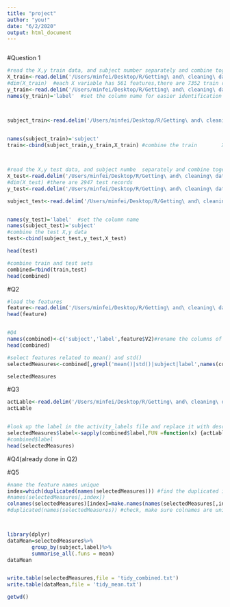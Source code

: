```yaml
---
title: "project"
author: "you!"
date: "6/2/2020"
output: html_document
---
```

```r

```


#Question 1

```r
#read the X,y train data, and subject number separately and combine together
X_train<-read.delim('/Users/minfei/Desktop/R/Getting\ and\ cleaning\ data/UCI\ HAR\ Dataset/train/X_train.txt',header = F,sep = '')
#dim(X_train)  #each X variable has 561 features,there are 7352 train records
y_train<-read.delim('/Users/minfei/Desktop/R/Getting\ and\ cleaning\ data/UCI\ HAR\ Dataset/train/y_train.txt',header = F,sep = '')
names(y_train)='label'  #set the column name for easier identification



subject_train<-read.delim('/Users/minfei/Desktop/R/Getting\ and\ cleaning\ data/UCI\ HAR\ Dataset/train/subject_train.txt',header = F,sep = '')
        

names(subject_train)='subject'    
train<-cbind(subject_train,y_train,X_train) #combine the train        X,y data



#read the X,y test data, and subject numbe  separately and combine together
X_test<-read.delim('/Users/minfei/Desktop/R/Getting\ and\ cleaning\ data/UCI\ HAR\ Dataset/test/X_test.txt',header = F,sep = '')
#dim(X_test) #there are 2947 test records
y_test<-read.delim('/Users/minfei/Desktop/R/Getting\ and\ cleaning\ data/UCI\ HAR\ Dataset/test/y_test.txt',header = F,sep = '')

subject_test<-read.delim('/Users/minfei/Desktop/R/Getting\ and\ cleaning\ data/UCI\ HAR\ Dataset/test/subject_test.txt',header = F,sep = '')


names(y_test)='label'  #set the column name 
names(subject_test)='subject'    
#combine the test X,y data
test<-cbind(subject_test,y_test,X_test) 

head(test)

#combine train and test sets
combined=rbind(train,test) 
head(combined)

```


#Q2
```r
#load the features
feature<-read.delim('/Users/minfei/Desktop/R/Getting\ and\ cleaning\ data/UCI\ HAR\ Dataset/features.txt',header = F,sep = '')
head(feature)


#Q4
names(combined)<-c('subject','label',feature$V2)#rename the columns of combined data
head(combined)
```

```r
#select features related to mean() and std()
selectedMeasures<-combined[,grepl('mean()|std()|subject|label',names(combined))]

selectedMeasures
```



#Q3
```r

actLable<-read.delim('/Users/minfei/Desktop/R/Getting\ and\ cleaning\ data/UCI\ HAR\ Dataset/activity_labels.txt',header = F,sep='')
actLable


#look up the label in the activity_labels file and replace it with descriptive names
selectedMeasures$label<-sapply(combined$label,FUN =function(x) {actLable[x,]$V2})
#combined$label
head(selectedMeasures)

```







#Q4(already done in Q2)




#Q5
```r
#name the feature names unique
index=which(duplicated(names(selectedMeasures))) #find the duplicated index
#names(selectedMeasures[,index])
colnames(selectedMeasures)[index]=make.names(names(selectedMeasures[,index]))#for the duplicated index, make new names for each of them so they are unique
#duplicated(names(selectedMeasures)) #check, make sure colnames are unique



library(dplyr)
dataMean=selectedMeasures%>%
        group_by(subject,label)%>%
        summarise_all(.funs = mean)
dataMean
```





```r

```

```r
write.table(selectedMeasures,file = 'tidy_combined.txt')
write.table(dataMean,file = 'tidy_mean.txt')
```

```r
getwd()
```

```r

```

```r

```

```r

```

